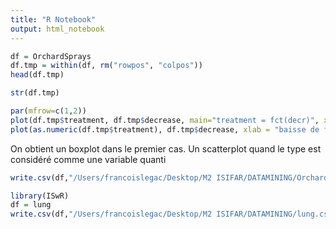 ```yaml
---
title: "R Notebook"
output: html_notebook
---
```




```r
df = OrchardSprays
df.tmp = within(df, rm("rowpos", "colpos"))
head(df.tmp)
```

```r
str(df.tmp)
```

```r
par(mfrow=c(1,2))
plot(df.tmp$treatment, df.tmp$decrease, main="treatment = fct(decr)", xlab = "baisse de fréquentation", ylab= "type de traitement")
plot(as.numeric(df.tmp$treatment), df.tmp$decrease, xlab = "baisse de fréquentation", ylab= "type de traitement", main="treatment = fct(decr)")
```
On obtient un boxplot dans le premier cas. Un scatterplot quand le type est considéré comme une variable quanti

```r
write.csv(df,"/Users/francoislegac/Desktop/M2 ISIFAR/DATAMINING/OrchardSprays.csv", row.names = TRUE)

```

```r
library(ISwR)
df = lung
write.csv(df,"/Users/francoislegac/Desktop/M2 ISIFAR/DATAMINING/lung.csv", row.names = TRUE)
```


